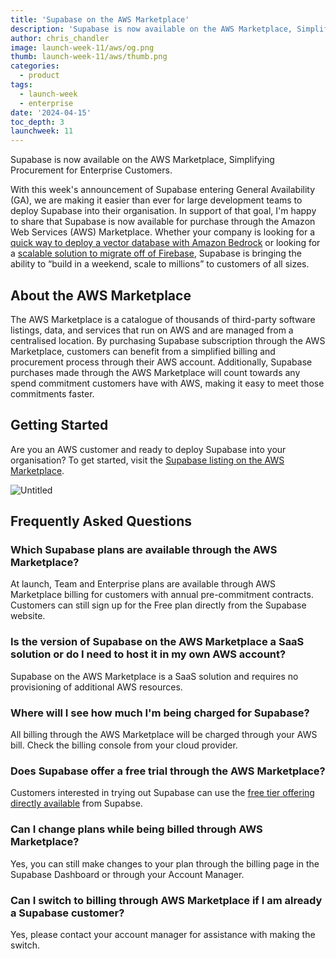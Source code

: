 ```yaml
---
title: 'Supabase on the AWS Marketplace'
description: 'Supabase is now available on the AWS Marketplace, Simplifying Procurement for Enterprise Customers.'
author: chris_chandler
image: launch-week-11/aws/og.png
thumb: launch-week-11/aws/thumb.png
categories:
  - product
tags:
  - launch-week
  - enterprise
date: '2024-04-15'
toc_depth: 3
launchweek: 11
---
```


Supabase is now available on the AWS Marketplace, Simplifying Procurement for Enterprise Customers.

With this week's announcement of Supabase entering General Availability (GA), we are making it easier than ever for large development teams to deploy Supabase into their organisation. In support of that goal, I'm happy to share that Supabase is now available for purchase through the Amazon Web Services (AWS) Marketplace. Whether your company is looking for a [quick way to deploy a vector database with Amazon Bedrock](/blog/semantic-image-search-amazon-bedrock) or looking for a [scalable solution to migrate off of Firebase](/customers/mobbin), Supabase is bringing the ability to “build in a weekend, scale to millions” to customers of all sizes.

## About the AWS Marketplace

The AWS Marketplace is a catalogue of thousands of third-party software listings, data, and services that run on AWS and are managed from a centralised location. By purchasing Supabase subscription through the AWS Marketplace, customers can benefit from a simplified billing and procurement process through their AWS account. Additionally, Supabase purchases made through the AWS Marketplace will count towards any spend commitment customers have with AWS, making it easy to meet those commitments faster.

## Getting Started

Are you an AWS customer and ready to deploy Supabase into your organisation? To get started, visit the [Supabase listing on the AWS Marketplace](https://aws.amazon.com/marketplace/pp/prodview-wet7aplxdxoh4).

![Untitled](https://prod-files-secure.s3.us-west-2.amazonaws.com/165a3c21-8e38-4d4b-831a-f9bb88a3262b/346715db-e4a8-4017-a5ce-a5099247b540/Untitled.png)

## Frequently Asked Questions

### Which Supabase plans are available through the AWS Marketplace?

At launch, Team and Enterprise plans are available through AWS Marketplace billing for customers with annual pre-commitment contracts. Customers can still sign up for the Free plan directly from the Supabase website.

### Is the version of Supabase on the AWS Marketplace a SaaS solution or do I need to host it in my own AWS account?

Supabase on the AWS Marketplace is a SaaS solution and requires no provisioning of additional AWS resources.

### Where will I see how much I'm being charged for Supabase?

All billing through the AWS Marketplace will be charged through your AWS bill. Check the billing console from your cloud provider.

### Does Supabase offer a free trial through the AWS Marketplace?

Customers interested in trying out Supabase can use the [free tier offering directly available](/pricing) from Supabse.

### Can I change plans while being billed through AWS Marketplace?

Yes, you can still make changes to your plan through the billing page in the Supabase Dashboard or through your Account Manager.

### Can I switch to billing through AWS Marketplace if I am already a Supabase customer?

Yes, please contact your account manager for assistance with making the switch.
